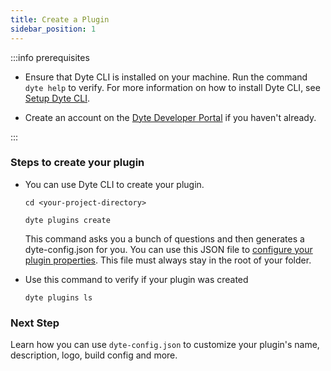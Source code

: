 ```yaml
---
title: Create a Plugin
sidebar_position: 1
---
```


:::info prerequisites

- Ensure that Dyte CLI is installed on your machine. Run the command `dyte help`
  to verify. For more information on how to install Dyte CLI, see
  [Setup Dyte CLI](/cli).

- Create an account on the [Dyte Developer Portal](https://dev.dyte.io) if you
  haven't already.

:::

### Steps to create your plugin

- You can use Dyte CLI to create your plugin.

  ```shell
  cd <your-project-directory>
  ```

  ```shell
  dyte plugins create
  ```

  This command asks you a bunch of questions and then generates a
  dyte-config.json for you. You can use this JSON file to
  [configure your plugin properties](/plugin-sdk/setup/customize). This file
  must always stay in the root of your folder.

- Use this command to verify if your plugin was created

  ```shell
  dyte plugins ls
  ```

### Next Step

Learn how you can use `dyte-config.json` to customize your plugin's name,
description, logo, build config and more.
